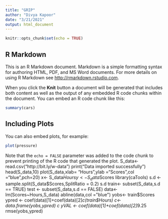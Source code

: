 ```yaml
---
title: "GRIP"
author: "Divya Kapoor"
date: "3/21/2021"
output: html_document
---
```


```r
knitr::opts_chunk$set(echo = TRUE)
```

## R Markdown

This is an R Markdown document. Markdown is a simple formatting syntax for authoring HTML, PDF, and MS Word documents. For more details on using R Markdown see <http://rmarkdown.rstudio.com>.

When you click the **Knit** button a document will be generated that includes both content as well as the output of any embedded R code chunks within the document. You can embed an R code chunk like this:

```r
summary(cars)
```

## Including Plots

You can also embed plots, for example:

```r
plot(pressure)
```

Note that the `echo = FALSE` parameter was added to the code chunk to prevent printing of the R code that generated the plot.
S_data<- read.csv("http://bit.ly/w-data")
print("Data imported successfully")
head(S_data,10)
plot(S_data,xlab= "Hours",ylab ="Scores",col ="blue",pch=20)
x<- S_data$Hours
y<- S_data$Scores
library(caTools)
s.d <- sample.split(S_data$Scores,SplitRatio = 0.2)
s.d
train<- subset(S_data,s.d == TRUE)
test <- subset(S_data,s.d == FALSE)
data<- lm(Scores~Hours,S_data)
abline(data,col ="blue")
yobs<- train$Scores
ypred <- coef(data)[1]+coef(data)[2]*c(train$Hours)
c<- data.frame(yobs,ypred)
c
yVAL <- coef(data)[1]+coef(data)[2]*9.25
rmse(yobs,ypred)

